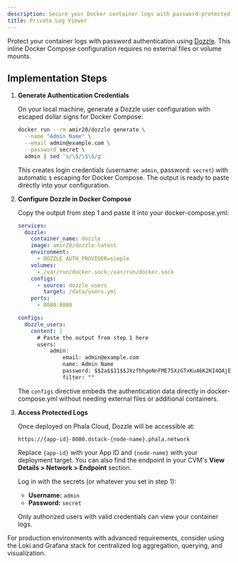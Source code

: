 ```yaml
---
description: Secure your Docker container logs with password-protected access using Dozzle.
title: Private Log Viewer
---
```



Protect your container logs with password authentication using [Dozzle](https://github.com/amir20/dozzle). This inline Docker Compose configuration requires no external files or volume mounts.

## Implementation Steps

1. **Generate Authentication Credentials**

   On your local machine, generate a Dozzle user configuration with escaped dollar signs for Docker Compose:
   
   ```bash
   docker run --rm amir20/dozzle generate \
     --name "Admin Name" \
     --email admin@example.com \
     --password secret \
     admin | sed 's/\$/\$\$/g'
   ```
   
   This creates login credentials (username: `admin`, password: `secret`) with automatic `$` escaping for Docker Compose. The output is ready to paste directly into your configuration.

2. **Configure Dozzle in Docker Compose**

   Copy the output from step 1 and paste it into your docker-compose.yml:
   
   ```yaml
   services:
     dozzle:
       container_name: dozzle
       image: amir20/dozzle:latest
       environment:
         - DOZZLE_AUTH_PROVIDER=simple
       volumes:
         - /var/run/docker.sock:/var/run/docker.sock
       configs:
         - source: dozzle_users
           target: /data/users.yml
       ports:
         - 8080:8080
   
   configs:
     dozzle_users:
       content: |
         # Paste the output from step 1 here
         users:
             admin:
                 email: admin@example.com
                 name: Admin Name
                 password: $$2a$$11$$JXzfhhgeNnFME75XzGTxKu46K2KI4OAjEL18HodilKkiBIQt8w9ka
                 filter: ""
   ```
   
   The `configs` directive embeds the authentication data directly in docker-compose.yml without needing external files or additional containers.

3. **Access Protected Logs**

   Once deployed on Phala Cloud, Dozzle will be accessible at:
   ```
   https://{app-id}-8080.dstack-{node-name}.phala.network
   ```
   
   Replace `{app-id}` with your App ID and `{node-name}` with your deployment target. You can also find the endpoint in your CVM's **View Details > Network > Endpoint** section.
   
   Log in with the secrets (or whatever you set in step 1):
   - **Username:** `admin`
   - **Password:** `secret`
   
   Only authorized users with valid credentials can view your container logs.

<Tip>
For production environments with advanced requirements, consider using the Loki and Grafana stack for centralized log aggregation, querying, and visualization.
</Tip>
